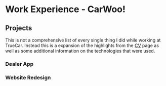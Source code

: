 # Work Experience - CarWoo!

## Projects

This is not a comprehensive list of every single thing I did while working at TrueCar. Instead this is
a expansion of the highlights from the [CV](/cv) page as well as some additional information on the technologies
that were used.

### Dealer App

### Website Redesign
